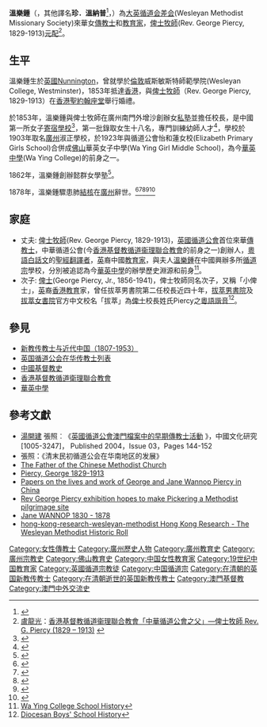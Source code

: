 {{Infobox Person
|name        = 溫樂鍾<br/>Joan Wannop
|other_names = 
|image       = George Piercy and family.jpg
|imagesize   = 300px
|caption     = [[俾士牧師|俾士牧師]]及溫樂鍾的1862年家庭照，孩子們左起依次為珍妮、約翰、[[俾士|小俾士]]<ref>[[陳煒舜|陳煒舜]]︰《[http://paper.takungpao.com/resfile/PDF/20140317/PDF/b11_screen.pdf 百年滄海念心香—英國俾士家族的粵港相冊(上)] 》{{Wayback|url=http://paper.takungpao.com/resfile/PDF/20140317/PDF/b11_screen.pdf |date=20140407085923 }}，香港《[[大公報|大公報]]》，2014年3月17日</ref><ref>[[陳煒舜|陳煒舜]]︰《[http://paper.takungpao.com/resfile/PDF/20140318/PDF/b18_screen.pdf 百年滄海念心香—英國俾士家族的粵港相冊(中)] 》{{Wayback|url=http://paper.takungpao.com/resfile/PDF/20140318/PDF/b18_screen.pdf |date=20160304061235 }}，香港《大公報》，2014年3月18日</ref>
|birth_date  = {{birth year|1830}}
|birth_place = {{flag|British Empire}}Nunnington
|death_date  = {{death year and age|1878|1830}}
|death_cause   = 肺[[结核病|結核]]
|death_place = {{QING-1862}}[[廣東省_(清)|廣東省]][[廣州府|廣州府]]
|education   = 
|alma_mater  = [[倫敦|倫敦]]威斯敏斯特師範學院
|known_for = 中國第一所女子寄宿學校創辦人
|occupation  = [[傳教士|傳教士]]，[[教育家|教育家]]
|nationality = {{flag|British Empire}}
|office = 
| 組織       = [[英國循道會|英國循道會]]，中華循道公會
|宗教信仰 = [[基督教|基督教]]
| 宗派       = [[循道宗|循道宗]]
|term= 
|predecessor= 
|successor=
}}

'''溫樂鍾'''（{{lang-en|Joan Wannop}}，其他譯名'''珍．溫納普'''<ref>{{Cite web |url=https://www.orangenews.hk/author/136810.jhtml |title=鯤帆過後更誰知：《福爾摩沙的洋人家族：希士頓的故事》讀後（三之三） |access-date=2021-12-08 |archive-date=2021-12-09 |archive-url=https://web.archive.org/web/20211209205817/https://www.orangenews.hk/author/136810.jhtml |dead-url=no }}</ref>，{{bd|1830年||1878年||catIdx=J溫}}）為[[大英循道会差会|大英循道会差会]](Wesleyan Methodist Missionary Society)來華女[[傳教士|傳教士]]和[[教育家|教育家]]，[[俾士牧師|俾士牧師]](Rev. George Piercy, 1829-1913)[[元配|元配]]<ref>[[盧龍光|盧龍光]]：[http://www.christianweekly.net/2014/ta2021952.htm 香港基督教循道衞理聯合教會「中華循道公會之父」—俾士牧師 Rev. G. Piercy (1829 – 1913)] {{Wayback|url=http://www.christianweekly.net/2014/ta2021952.htm |date=20140829125552 }}</ref>。

== 生平 ==
溫樂鍾生於[[英國|英國]]Nunnington，曾就學於[[倫敦|倫敦]]威斯敏斯特師範學院(Wesleyan College, Westminster)，1853年抵達[[香港|香港]]，與[[俾士牧師|俾士牧師]]（Rev. George Piercy, 1829-1913）在[[香港|香港]][[聖約翰座堂_(香港)|聖約翰座堂]]舉行婚禮。

於1853年，溫樂鍾與俾士牧師在廣州南門外增沙創辦女[[私塾|私塾]]並擔任校長，是中國第一所女子[[寄宿學校|寄宿學校]]<ref>{{cite web|url=http://news.ifeng.com/a/20150429/43656949_0.shtml|title=佛山女校的秘密|access-date=2021-03-29|archive-date=2019-09-19|archive-url=https://web.archive.org/web/20190919043733/http://news.ifeng.com/a/20150429/43656949_0.shtml|dead-url=no}}</ref>，第一批錄取女生十八名，專門訓練幼師人才<ref>{{cite web|url=http://www.macaudata.com/upload_files/pdf/929.pdf|title=吳寧：《播道與興學──晚清英國 循道會女傳教士在澳門和廣州的活動》|access-date=2021-05-01|archive-date=2021-05-01|archive-url=https://web.archive.org/web/20210501085435/http://www.macaudata.com/upload_files/pdf/929.pdf|dead-url=no}}</ref>，學校於1903年取名[[廣州|廣州]]淑正學校，於1923年與循道公會怡和蓮女校(Elizabeth Primary Girls School)合併成[[佛山|佛山]]華英女子中學(Wa Ying Girl Middle School)，為今[[華英中學|華英中學]](Wa Ying College)的前身之一。

1862年，溫樂鍾創辦懿群女學塾<ref>{{cite web|title=至道從來不遠人：評《女仔館興衰：香港拔萃書室的史前史（1860-1869）》|url=https://p-articles.com/critics/2488.html|quote=小俾士之母溫樂鍾（Joan Wannop Piercy）早年便在廣州先後創辦淑正女學（1853年）與懿群女學塾（1862年），也同樣遭到反對女學的守舊之士阻擾而功敗垂成。|access-date=2021-12-07|archive-date=2021-12-07|archive-url=https://web.archive.org/web/20211207072146/https://p-articles.com/critics/2488.html|dead-url=no}}</ref>。

1878年，溫樂鍾驟患肺[[结核病|結核]]在[[廣州|廣州]]辭世。<ref>{{cite web|url=http://www.methodist.org.hk/media/monthlynews/pdf/2011/11/03/2011_iss317-eVersion.pdf|title=《香港基督教循道衛理聯合教會會訊》 2011年9-10月，第317期，俾士牧師抵港160週年紀念，第6頁及第8頁|accessdate=2018-12-12|archive-date=2019-10-18|archive-url=https://web.archive.org/web/20191018022134/https://www.methodist.org.hk/media/monthlynews/pdf/2011/11/03/2011_iss317-eVersion.pdf|dead-url=no}}</ref><ref>{{cite web|url=http://www.methodist.org.hk/media/monthlynews/pdf/2009/02/03/2001-08.pdf|title=《香港基督教循道衛理聯合教會會訊》 2001年8月，第217期，第5頁|accessdate=2018-12-12|archive-date=2019-10-03|archive-url=https://web.archive.org/web/20191003065817/https://www.methodist.org.hk/media/monthlynews/pdf/2009/02/03/2001-08.pdf|dead-url=no}}</ref><ref>{{cite web|url=http://www.methodist.org.hk/media/monthlynews/pdf/2009/02/02/2004-12.PDF|title=《香港基督教循道衛理聯合教會會訊》 2004年12月，第257期，第14頁|accessdate=2018-12-13|archive-date=2019-10-05|archive-url=https://web.archive.org/web/20191005033947/https://www.methodist.org.hk/media/monthlynews/pdf/2009/02/02/2004-12.PDF|dead-url=no}}</ref><ref>{{cite book |title=《苦難中成長的教會－英國循道公會佛山傳教發展史：1851-1949》[[盧龍光|盧龍光]]、[[湯開建|湯開建]]、張照、顏小華 香港：基督教中國宗教文化研究社，2011。ISBN 9789627706250 第四章・[[華英中學|華英中學]]的創立與發展・第一節・循道公會在廣東早期的教育活動}}</ref><ref>{{cite web
 | title       = 佛山現代文明的搖籃 －佛山日報電子版
 | url         = http://big5.citygf.com/gate/big5/epaper.citygf.com/szb/history/html/2010-08/21/content_221549684.htm
 | date        = 2013-04-25
 | archiveurl  = http://archive.today/b8vH6
 | archivedate = 2013-04-25 }}</ref>

==家庭==
*丈夫: [[俾士牧師|俾士牧師]](Rev. George Piercy, 1829-1913)，[[英國循道會|英國循道公會]]首位來華[[傳教士|傳教士]]，中華循道公會(今[[香港基督教循道衞理聯合教會|香港基督教循道衞理聯合教會]]的前身之一)創辦人，[[粵語白話文|粵語白話文]]的[[聖經譯本|聖經翻譯者]]，[[英國|英]]裔中國[[教育家|教育家]]，與夫人[[溫樂鍾|溫樂鍾]]在中國興辦多所[[循道宗|循道宗]]學校，分別被追認為今[[華英中學|華英中學]]的辦學歷史淵源和前身<ref>[http://www.waying.edu.hk/MainSite/About_WYC.php?cid=10 Wa Ying College School History]</ref>。
*次子: [[俾士|俾士]](George Piercy, Jr., 1856-1941)，俾士牧師同名次子，又稱「小俾士」，[[英國|英]]裔[[香港教育|香港教育]]家，曾任拔萃男書院第二任校長近四十年，[[拔萃男書院|拔萃男書院]]及[[拔萃女書院|拔萃女書院]]官方中文校名「拔萃」為[[俾士|俾士]]校長姓氏Piercy之[[粵語|粵語]][[諧音|諧音]]<ref>[https://www.dbs.edu.hk/admission/History_Web.pdf Diocesan Boys' School History]</ref>。

==參見==
*[[新教传教士与近代中国（1807-1953）|新教传教士与近代中国（1807-1953）]]
*[[英国循道公会在华传教士列表|英国循道公会在华传教士列表]]
*[[中國基督教史|中國基督教史]]
*[[香港基督教循道衛理聯合教會|香港基督教循道衛理聯合教會]]
*[[華英中學|華英中學]]

==參考文獻==
{{reflist}}
* [[湯開建|湯開建]] 張照︰《[http://www.historychina.net/qsyj/wxda/daly/2009-11-11/3433.shtml 英國循道公會澳門檔案中的早期傳教士活動] {{Wayback|url=http://www.historychina.net/qsyj/wxda/daly/2009-11-11/3433.shtml |date=20210512150343 }}》，中國文化研究[1005-3247]， Published 2004，Issue 03，Pages 144-152
* 張照：《清末民初循道公会在华南地区的发展》
* [https://www.beckislemuseum.org.uk/the-father-of-the-chinese-methodist-church/ The Father of the Chinese Methodist Church] {{Wayback|url=https://www.beckislemuseum.org.uk/the-father-of-the-chinese-methodist-church/ |date=20210125101007 }}
* [http://dmbi.online/index.php?do=app.entry&id=226 Piercy, George 1829-1913] {{Wayback|url=http://dmbi.online/index.php?do=app.entry&id=226 |date=20210513065706 }}
* [https://archiveshub.jisc.ac.uk/data/gb102-mms/mms/17/01/01/015 Papers on the lives and work of George and Jane Wannop Piercy in China]
* [https://www.gazetteherald.co.uk/news/10567913.rev-george-piercy-exhibition-hopes-to-make-pickering-a-methodist-pilgrimage-site/ Rev George Piercy exhibition hopes to make Pickering a Methodist pilgrimage site] {{Wayback|url=https://www.gazetteherald.co.uk/news/10567913.rev-george-piercy-exhibition-hopes-to-make-pickering-a-methodist-pilgrimage-site/ |date=20210514192025 }}
* [http://www.turle.name/the_doctors/indiI178.html Jane WANNOP 1830 - 1878] {{Wayback|url=http://www.turle.name/the_doctors/indiI178.html |date=20210526042948 }}
* [http://hongkongfamilyhistory.blogspot.com/2014/08/hong-kong-research-wesleyan-methodist.html hong-kong-research-wesleyan-methodist Hong Kong Research - The Wesleyan Methodist Historic Roll] {{Wayback|url=http://hongkongfamilyhistory.blogspot.com/2014/08/hong-kong-research-wesleyan-methodist.html |date=20211115103048 }} 

{{广州基督教传教士}}
{{赴华外国传教士列表}}

[[Category:女性傳教士|Category:女性傳教士]]
[[Category:廣州歷史人物|Category:廣州歷史人物]]
[[Category:廣州教育史|Category:廣州教育史]]
[[Category:廣州宗教史|Category:廣州宗教史]]
[[Category:佛山教育史|Category:佛山教育史]]
[[Category:中国女性教育家|Category:中国女性教育家]]
[[Category:19世纪中国教育家|Category:19世纪中国教育家]]
[[Category:英國循道宗教徒|Category:英國循道宗教徒]]
[[Category:中国循道宗|Category:中国循道宗]]
[[Category:在清朝的英国新教传教士|Category:在清朝的英国新教传教士]]
[[Category:在清朝逝世的英国新教传教士|Category:在清朝逝世的英国新教传教士]]
[[Category:澳門基督教|Category:澳門基督教]]
[[Category:澳門中外交流史|Category:澳門中外交流史]]
